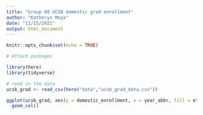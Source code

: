 ```yaml
---
title: "Group 08 UCSB domestic grad enrollment"
author: "Katheryn Moya"
date: "11/15/2021"
output: html_document
---
```


```r
knitr::opts_chunk$set(echo = TRUE)

# Attach packages

library(here)
library(tidyverse)
```

```r
# read in the data
ucsb_grad <- read_csv(here("data","ucsb_grad_data.csv"))
```

```r
ggplot(ucsb_grad, aes(y = domestic_enrollment, x = year_abbr, fill = ethnicity)) +
  geom_col()
```

